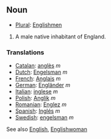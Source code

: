 ==Noun==
*[[Plural]]: [[Englishmen]]

#A male native inhabitant of England.

===Translations===

*[[Catalan]]: [[anglès]] ''m''
*[[Dutch]]: [[Engelsman]] ''m''
*[[French]]: [[Anglais]] ''m''
*[[German]]: [[Engländer]] ''m''
*[[Italian]]: [[inglese]] ''m''
*[[Polish]]: [[Anglik]] ''m''
*[[Romanian]]: [[Englez]] ''m''
*[[Spanish]]: [[Inglés]] ''m''
*[[Swedish]]: [[engelsman]] ''m''

See also [[English]], [[Englishwoman]]